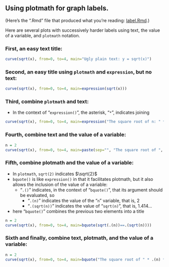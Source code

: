 ## Using plotmath for graph labels.

(Here's the ".Rmd" file that produced what you're reading: [label.Rmd](label.Rmd).)

Here are several plots with successively harder labels using text, the value of a variable, and `plotmath` notation.

### First, an easy text title:
```r
curve(sqrt(x), from=0, to=4, main="Ugly plain text: y = sqrt(x)")
```

### Second, an easy title using `plotmath` and `expression`, but no text:
```r
curve(sqrt(x), from=0, to=4, main=expression(sqrt(x)))
```

### Third, combine `plotmath` and text:

* In the context of "`expression()`", the asterisk, "`*`", indicates joining
```r
curve(sqrt(x), from=0, to=4, main=expression("The square root of n: " * sqrt(n)))
```

### Fourth, combine text and the value of a variable:
```r
n = 2
curve(sqrt(x), from=0, to=4, main=paste(sep="", "The square root of ", n, " is ", sqrt(n)))
```

### Fifth, combine plotmath and the value of a variable:

* In `plotmath`, `sqrt(2)` indicates $\sqrt{2}$
* `bquote()` is like `expression()` in that it facilitates plotmath, but it also allows the inclusion of the value of a variable:
    + "`.()`" indicates, in the context of "`bquote()`", that its argument should be evaluated, so
        - "`.(n)`" indicates the value of the "`n`" variable, that is, 2
        - "`.(sqrt(n))`" indicates the value of "`sqrt(n)`", that is, 1.414...
* here "`bquote()`" combines the previous two elements into a title
```r
n = 2
curve(sqrt(x), from=0, to=4, main=bquote(sqrt(.(n))==.(sqrt(n))))
```

### Sixth and finally, combine text, plotmath, and the value of a variable:
```r
n = 2
curve(sqrt(x), from=0, to=4, main=bquote("The square root of " * .(n) * " is " * sqrt(.(n))==.(sqrt(n))))
```
